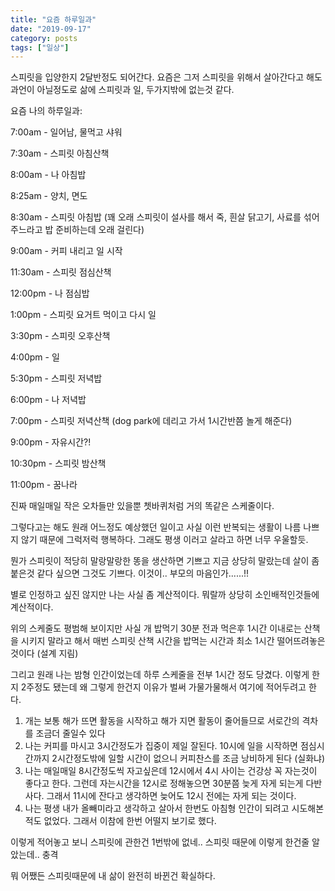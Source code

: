 ```yaml
---
title: "요즘 하루일과"
date: "2019-09-17"
category: posts
tags: ["일상"]
---
```


스피릿을 입양한지 2달반정도 되어간다. 요즘은 그저 스피릿을 위해서 살아간다고 해도 과언이 아닐정도로 삶에 스피릿과 일, 두가지밖에 없는것 같다.

요즘 나의 하루일과:

7:00am - 일어남, 물먹고 샤워

7:30am - 스피릿 아침산책

8:00am - 나 아침밥

8:25am - 양치, 면도

8:30am - 스피릿 아침밥 (꽤 오래 스피릿이 설사를 해서 죽, 흰살 닭고기, 사료를 섞어주느라고 밥 준비하는데 오래 걸린다)

9:00am - 커피 내리고 일 시작

11:30am - 스피릿 점심산책

12:00pm - 나 점심밥

1:00pm - 스피릿 요거트 먹이고 다시 일

3:30pm - 스피릿 오후산책

4:00pm - 일

5:30pm - 스피릿 저녁밥

6:00pm - 나 저녁밥

7:00pm - 스피릿 저녁산책 (dog park에 데리고 가서 1시간반쯤 놀게 해준다)

9:00pm - 자유시간?!

10:30pm - 스피릿 밤산책

11:00pm - 꿈나라

진짜 매일매일 작은 오차들만 있을뿐 쳇바퀴처럼 거의 똑같은 스케줄이다.

그렇다고는 해도 원래 어느정도 예상했던 일이고 사실 이런 반복되는 생활이 나름 나쁘지 않기 때문에 그럭저럭 행복하다. 그래도 평생 이러고 살라고 하면 너무 우울할듯.

뭔가 스피릿이 적당히 말랑말랑한 똥을 생산하면 기쁘고 지금 상당히 말랐는데 살이 좀 붙은것 같다 싶으면 그것도 기쁘다. 이것이.. 부모의 마음인가......!!

별로 인정하고 싶진 않지만 나는 사실 좀 계산적이다. 뭐랄까 상당히 소인배적인것들에 계산적이다.

위의 스케줄도 평범해 보이지만 사실 개 밥먹기 30분 전과 먹은후 1시간 이내로는 산책을 시키지 말라고 해서 매번 스피릿 산책 시간을 밥먹는 시간과 최소 1시간 떨어뜨려놓은것이다 (설계 지림)

그리고 원래 나는 밤형 인간이었는데 하루 스케줄을 전부 1시간 정도 당겼다. 이렇게 한지 2주정도 됐는데 왜 그렇게 한건지 이유가 벌써 가물가물해서 여기에 적어두려고 한다.

1. 개는 보통 해가 뜨면 활동을 시작하고 해가 지면 활동이 줄어들므로 서로간의 격차를 조금더 줄일수 있다
2. 나는 커피를 마시고 3시간정도가 집중이 제일 잘된다. 10시에 일을 시작하면 점심시간까지 2시간정도밖에 일할 시간이 없으니 커피찬스를 조금 낭비하게 된다 (실화냐)
3. 나는 매일매일 8시간정도씩 자고싶은데 12시에서 4시 사이는 건강상 꼭 자는것이 좋다고 한다. 그런데 자는시간을 12시로 정해놓으면 30분쯤 늦게 자게 되는게 다반사다. 그래서 11시에 잔다고 생각하면 늦어도 12시 전에는 자게 되는 것이다.
4. 나는 평생 내가 올빼미라고 생각하고 살아서 한번도 아침형 인간이 되려고 시도해본적도 없었다. 그래서 이참에 한번 어떨지 보기로 했다.

이렇게 적어놓고 보니 스피릿에 관한건 1번밖에 없네.. 스피릿 때문에 이렇게 한건줄 알았는데.. 충격

뭐 어쨌든 스피릿때문에 내 삶이 완전히 바뀐건 확실하다.
